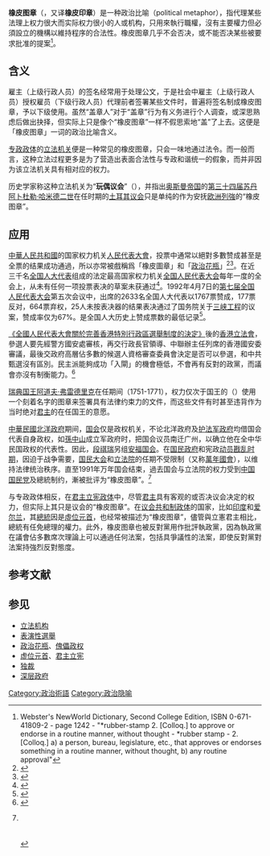 {{otheruses|subject=政治比喻|other=一种手工艺品|橡皮图章}}
{{Refimprove|time=2018-01-19T17:15:53+00:00}}

'''橡皮图章'''（{{lang-en|Rubber stamp}}，又译'''橡皮印章'''）是一种政治比喻（political metaphor），指代理某些法理上权力很大而实际权力很小的人或机构，只用來執行職權，沒有主要權力但必須設立的機構以維持程序的合法性。橡皮图章几乎不会否决，或不能否决某些被要求批准的提案<ref>Webster's NewWorld Dictionary, Second College Edition, ISBN 0-671-41809-2  -  page 1242 - "*rubber-stamp 2. [Colloq.] to approve or endorse in a routine manner, without thought - *rubber stamp - 2. [Colloq.]   a) a person, bureau, legislature, etc., that approves or endorses something in a routine manner, without thought, b) any routine approval"</ref>。

==含义==
雇主（上级行政人员）的签名经常用于处理公文，于是社会中雇主（上级行政人员）授权雇员（下级行政人员）代理前者签署某些文件时，普遍将签名制成橡皮图章，予以下级使用。虽然“盖章人”对于“盖章”行为有义务进行个人调查，或深思熟虑后做出抉择，但实际上只是像个“橡皮图章”一样不假思索地“盖”了上去。这便是「橡皮图章」一词的政治比喻含义。

[[专制主义|专政政体]]的[[立法机关|立法机关]]便是一种常见的橡皮图章，只会一味地通过法令。而一般而言，这种立法过程更多是为了营造出表面合法性与专政和谐统一的假象，而并非因为该立法机关具有相对应的权力。

历史学家{{le|愛德華·埃利斯|Edward S. Ellis}}称这种立法机关为“'''玩偶议会'''”（{{lang-en|toy parliament}}），并指出[[奥斯曼帝国|奥斯曼帝国]]的[[奥斯曼帝国苏丹列表|第三十四届苏丹]][[阿卜杜勒-哈米德二世|阿卜杜勒·哈米德二世]]在任时期的[[土耳其议会|土耳其议会]]只是单纯的作为安抚[[列強|欧洲列強]]的“橡皮图章”。

== 应用 ==
[[中華人民共和國|中華人民共和國]]的国家权力机关[[人民代表大会制度|人民代表大會]]，投票中通常以絕對多數赞成甚至是全票的结果成功通過，所以亦常被戲稱爲「橡皮圖章」和「[[政治花瓶|政治花瓶]]」<ref>{{cite news |url = http://news.bbc.co.uk/1/shared/spl/hi/in_depth/china_politics/government/html/7.stm |title = How China is Ruled |publisher = BBC |accessdate = 2010-01-09 |archive-date = 2007-10-17 |archive-url = https://web.archive.org/web/20071017053542/http://news.bbc.co.uk/1/shared/spl/hi/in_depth/china_politics/government/html/7.stm |dead-url = no }}</ref><ref>{{cite news | language = zh-hant | author = | coauthors = | url = | title =兩會大戲 橡皮圖章 網民不抱希望 | work = | publisher = 中央社 | pages = | date = 2010年3月4日 | accessdate = 2010-06-10 }}</ref>。在近三千名[[全国人大代表|全国人大代表]]组成的法定最高国家权力机关[[全国人民代表大会|全国人民代表大会]]每年一度的全会上，从未有任何一项投票表决的草案未获通过<ref>{{cite web |title=橡皮图章还有多少决策空间？ |url=https://www.dw.com/zh/%E6%A9%A1%E7%9A%AE%E5%9B%BE%E7%AB%A0%E8%BF%98%E6%9C%89%E5%A4%9A%E5%B0%91%E5%86%B3%E7%AD%96%E7%A9%BA%E9%97%B4/a-18293206 |website=[[德国之声|德国之声]] |accessdate=2020-05-28 |language=zh |date=2015-03-04 |archive-date=2020-10-21 |archive-url=https://web.archive.org/web/20201021225112/https://www.dw.com/zh/%E6%A9%A1%E7%9A%AE%E5%9B%BE%E7%AB%A0%E8%BF%98%E6%9C%89%E5%A4%9A%E5%B0%91%E5%86%B3%E7%AD%96%E7%A9%BA%E9%97%B4/a-18293206 |dead-url=no }}</ref>。1992年4月7日的[[第七届全国人民代表大会|第七届全国人民代表大会]]第五次会议中，出席的2633名全国人大代表以1767票赞成，177票反对，664票弃权，25人未按表决器的结果表决通过了国务院关于[[三峡工程|三峡工程]]的议案，赞成率仅为67%。是全国人大历史上赞成票数的最低记录<ref>{{cite web |title=三峡工程建设大事记 |url=http://www.gov.cn/test/2006-05/16/content_281722.htm |accessdate=2020-05-28 |language=zh |date=2006-05-16 |archive-date=2021-05-23 |archive-url=https://web.archive.org/web/20210523085452/http://www.gov.cn/test/2006-05/16/content_281722.htm |dead-url=no }}</ref>。

[[全国人民代表大会关于完善香港特别行政区选举制度的决定|《全國人民代表大會關於完善香港特別行政區選舉制度的決定》]]後的[[香港立法會|香港立法會]]，參選人要先經警方國安處審核，再交行政長官領導、中聯辦主任列席的香港國安委審議，最後交政府高層佔多數的候選人資格審查委員會決定是否可以參選，和中共甄選沒有區別。民主派能夠成功「入閘」的機會極低，不會再有反對的政黨，而議會亦沒有制衡能力。<ref>{{cite news |url =https://tw.news.yahoo.com/12-19-%E5%BE%8C%E7%9A%84%E9%A6%99%E6%B8%AF%E7%AB%8B%E6%B3%95%E6%9C%83%E6%B7%AA%E7%82%BA%E6%A9%A1%E7%9A%AE%E5%9C%96%E7%AB%A0-%E6%B8%AF%E5%BA%9C%E8%87%AA%E5%B7%B1%E5%8F%AB%E5%A5%BD%E5%8D%BB%E4%B8%8D%E5%8F%AB%E5%BA%A7-050000047.html |title =「12.19」後的香港立法會淪為橡皮圖章 港府自己叫好卻不叫座 |publisher =中央廣播電臺 |date =2021-12-17 |accessdate =2021-12-30 |archive-date =2021-12-30 |archive-url =https://web.archive.org/web/20211230172545/https://tw.news.yahoo.com/12-19-%E5%BE%8C%E7%9A%84%E9%A6%99%E6%B8%AF%E7%AB%8B%E6%B3%95%E6%9C%83%E6%B7%AA%E7%82%BA%E6%A9%A1%E7%9A%AE%E5%9C%96%E7%AB%A0-%E6%B8%AF%E5%BA%9C%E8%87%AA%E5%B7%B1%E5%8F%AB%E5%A5%BD%E5%8D%BB%E4%B8%8D%E5%8F%AB%E5%BA%A7-050000047.html |dead-url =no }}</ref>

[[瑞典国王|瑞典国王]][[阿道夫·弗雷德里克|阿道夫·弗雷德里克]]在任期间（1751-1771），权力仅次于国王的{{le|庄园议会|Riksdag of the Estates}}（{{lang-en|Riksdag of the Estates}}）使用一个刻着名字的图章来签署具有法律约束力的文件，而这些文件有时甚至违背作为当时绝对[[君主|君主]]的在任国王的意愿。

[[中華民國|中華民國]][[北洋政府|北洋政府]]期间，[[中華民國初年國會|国会]]仅是政权机关，不论北洋政府及[[护法军政府|护法军政府]]均借国会代表自身政权，如[[孫中山|孫中山]]成立军政府时，把国会议员南迁广州，以确立他在全中华民国政权的代表性。因此，[[段祺瑞|段祺瑞]]另组[[安福国会|安福国会]]。在[[国民政府|国民政府]]和宪政[[動員戡亂|动员戡乱时期]]，因迫于战争需要，[[国民大会|国民大会]]和[[立法院|立法院]]的任期不受限制（又称[[萬年國會|萬年國會]]），以维持法律统治秩序。直至1991年万年国会结束，過去国会与立法院的权力受到[[中国国民党|中国国民党]]及總統制约，漸被批评为“橡皮图章”。<ref>{{Wikisource-inline|動員戡亂時期臨時條款}}<br>
{{Wikisource-inline|戒嚴法 (中華民國)}}<br>
{{Wikisource-inline|民國三十七年十二月十日全國戒嚴令}}<br>
{{Wikisource-inline|民國三十八年七月七日全國戒嚴令}}</ref>

与专政政体相反，在[[君主立宪制|君主立宪政体]]中，尽管[[君主|君主]]具有客观的{{le|保留权力|Reserve power}}或否决议会决定的权力，但实际上其只是议会的“橡皮图章”。在[[议会共和制|议会共和制政体]]的国家，比如[[印度|印度]]和[[爱尔兰共和国|爱尔兰]]，其[[總統|總統]]因是[[虛位元首|虛位元首]]，也经常被描述为“橡皮图章”，儘管與立憲君主相比，總統有任免總理的權力。此外，橡皮图章也被反對黨用作批評執政黨，因為執政黨在議會佔多數席次理論上可以通過任何法案，包括具爭議性的法案，即使反對黨對法案持強烈反對態度。

== 参考文献 ==
{{Reflist|2}}

== 参见 ==
{{Portal|政治}}
* [[立法机构|立法机构]]
* [[表演性選舉|表演性選舉]]
* [[政治花瓶|政治花瓶]]、[[傀儡政权|傀儡政权]]
* [[虚位元首|虚位元首]]、[[君主立宪|君主立宪]]
* [[独裁|独裁]]
* [[深层政府|深层政府]]




[[Category:政治術語|Category:政治術語]]
[[Category:政治隐喻|Category:政治隐喻]]